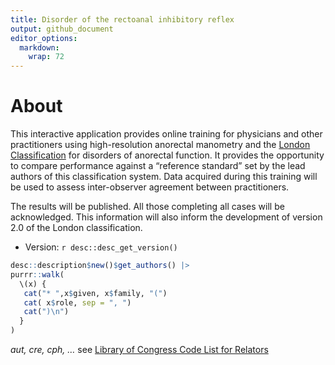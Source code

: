 ```yaml
---
title: Disorder of the rectoanal inhibitory reflex
output: github_document
editor_options: 
  markdown: 
    wrap: 72
---
```


# About

This interactive application provides online training for physicians and
other practitioners using high-resolution anorectal manometry and the
[London
Classification](https://onlinelibrary.wiley.com/doi/full/10.1111/nmo.13679)
for disorders of anorectal function. It provides the opportunity to
compare performance against a "reference standard" set by the lead
authors of this classification system. Data acquired during this
training will be used to assess inter-observer agreement between
practitioners.

The results will be published. All those completing all cases will be
acknowledged. This information will also inform the development of
version 2.0 of the London classification.

* Version: `r desc::desc_get_version()`
```r
desc::description$new()$get_authors() |> 
purrr::walk(
  \(x) {
   cat("* ",x$given, x$family, "(") 
   cat( x$role, sep = ", ")
   cat(")\n")
  }
) 

```

_aut, cre, cph, ..._ see [Library of Congress Code List for Relators](https://www.loc.gov/marc/relators/relaterm.html) 
